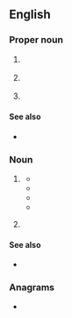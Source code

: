 ==English==

===Proper noun===
{{en-proper noun}}

# {{lb|en|Canada|television|radio}} {{initialism of|{{w|Canadian Broadcasting Corporation}}|lang=en}}
# {{lb|en|Japan|television|radio}} {{initialism of|{{w|Chubu-Nippon Broadcasting Company}}|lang=en}}
# {{lb|en|US}} {{initialism of|{{w|Congressional Black Caucus}}|lang=en}}

====See also====
* {{sense|Canadian Broadcasting Corporation}} {{l|en|CTV}}

===Noun===
{{en-noun}}

# {{lb|en|Canada|US}} {{initialism of|[[Canadian]]-[[born]] [[Chinese]]|lang=en}}
#* {{quote-journal|date=1996-09-08|last=Yum|first=Kenny|title=Bridging the cultural divide|journal=South China Sunday Morning Post|passage=Like many Canadian-born Chinese ('''CBCs'''), Yao's parents are from Hong Kong. Brought up in multicultural Toronto, she, like other young '''CBCs''', is stuck between two cultures.}}
#* {{quote-book|year=1999|last=Lau|first=Cam Hue|title=Role of Chinese Social Clubs in Chinese Identity: An Exploration of a Group of University Students (MA thesis)|location=Calgary, Alberta|publisher=University of Calgary|page=92|passage=According to most '''CBC''' students, Hong Kong Chinese were considered to be FOBs because they continued to partake in Hong Kong popular culture, and they were physically distinctive in terms of their Hong Kong styles of fashion.}}
#* {{quote-book|year=2008|last=Pomerantz|first=Shauna|title=Girls, Style, and School Identities: Dressing the Part|url=https://books.google.com/books?id=jXTHAAAAQBAJ|location=New York, NY|publisher=Palgrave Macmillan|isbn=978-1-349-53903-1|pages=80–81|passage=ESLs felt that they were better than '''CBCs''' because of their perceived cultural "authenticity," their loyalty to the home country, and their detailed knowledge of a language and culture that was not Canadian. And '''CBCs''' felt that they were better than ESLs because they had adapted to Canadian culture, were more interested in the present as opposed to the perceived obsession that ESLs had with the past, and were more aware of North American popular culture, such as style and music.}}
#* {{quote-book|year=2015|last=Todd|first=Matthew Richard Sheldon|title=English Ministry Crisis in Chinese Canadian Churches: Towards the Retention of English-Speaking Adults from Chinese Canadian Churches through Associated Parallel Independent English Congregational Models|page=115|location=Eugene, OR|publisher=Wipf & Stock|isbn=978-1-4982-0884-0|url=https://books.google.com/books?id=93LDCAAAQBAJ|passage=This survey has successfully identified some causative patterns and risk factors for '''CBCs''' leaving bicultural Chinese churches, which indicate where preventative kinds of leadership measures can be taken. For example, the research revealed that the life stage when the majority leave is young adulthood; that most '''CBCs''' deliberated for a lengthy period of time, assessing their options, before exiting; and that follow-up with them appears to have been minimal or nonexistent.}}
# {{lb|en|medicine}} {{initialism of|complete blood count|lang=en}}

====See also====
* {{sense|Canadian-born Chinese}} {{l|en|ABC}}

===Anagrams===
* {{anagrams|en|BCC|bcc}}